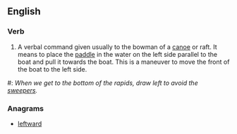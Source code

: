 ==English==

===Verb===
{{head|en|verb|head=[[draw]] [[left]]}}

# A verbal command given usually to the bowman of a [[canoe]] or raft. It means to place the [[paddle]] in the water on the left side parallel to the boat and pull it towards the boat. This is a maneuver to move the front of the boat to the left side.

#: ''When we get to the bottom of the rapids, draw left to avoid the [[sweepers]].''

===Anagrams===
* [[leftward#English|leftward]]
